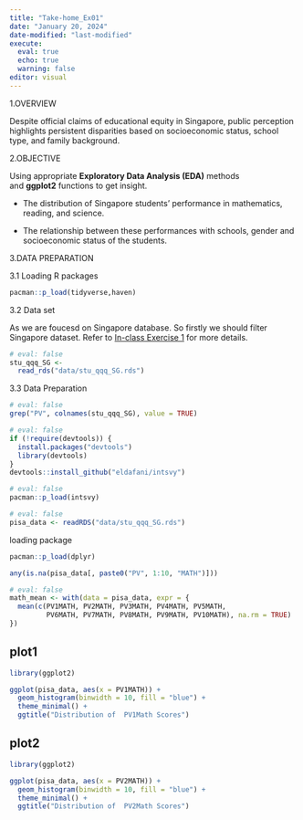 ```yaml
---
title: "Take-home_Ex01"
date: "January 20, 2024"
date-modified: "last-modified"
execute: 
  eval: true
  echo: true
  warning: false
editor: visual
---
```


1.OVERVIEW

Despite official claims of educational equity in Singapore, public perception highlights persistent disparities based on socioeconomic status, school type, and family background.

2.OBJECTIVE

Using appropriate **Exploratory Data Analysis (EDA)** methods and **ggplot2** functions to get insight.

-   The distribution of Singapore students’ performance in mathematics, reading, and science.

-   The relationship between these performances with schools, gender and socioeconomic status of the students.

3.DATA PREPARATION

3.1 Loading R packages

```r
pacman::p_load(tidyverse,haven)
```

3.2 Data set

As we are foucesd on Singapore database. So firstly we should filter Singapore dataset. Refer to [In-class Exercise 1](https://isss608-ay2023-24t2.netlify.app/in-class_ex/in-class_ex01/in-class_ex01) for more details.

```r
# eval: false
stu_qqq_SG <-
  read_rds("data/stu_qqq_SG.rds")
```

3.3 Data Preparation
```r
# eval: false
grep("PV", colnames(stu_qqq_SG), value = TRUE)
```

```r
# eval: false
if (!require(devtools)) {
  install.packages("devtools")
  library(devtools)
}
devtools::install_github("eldafani/intsvy")
```

```r
# eval: false
pacman::p_load(intsvy)
```

```r
# eval: false
pisa_data <- readRDS("data/stu_qqq_SG.rds")
```

loading package
```r
pacman::p_load(dplyr)
```

```r
any(is.na(pisa_data[, paste0("PV", 1:10, "MATH")]))
```

```r
# eval: false
math_mean <- with(data = pisa_data, expr = {
  mean(c(PV1MATH, PV2MATH, PV3MATH, PV4MATH, PV5MATH,
         PV6MATH, PV7MATH, PV8MATH, PV9MATH, PV10MATH), na.rm = TRUE)
})
```

::: {.panel-tabset}
## plot1
```r
library(ggplot2)

ggplot(pisa_data, aes(x = PV1MATH)) +
  geom_histogram(binwidth = 10, fill = "blue") +
  theme_minimal() +
  ggtitle("Distribution of  PV1Math Scores")
```
## plot2
```r
library(ggplot2)

ggplot(pisa_data, aes(x = PV2MATH)) +
  geom_histogram(binwidth = 10, fill = "blue") +
  theme_minimal() +
  ggtitle("Distribution of  PV2Math Scores")
```
:::
